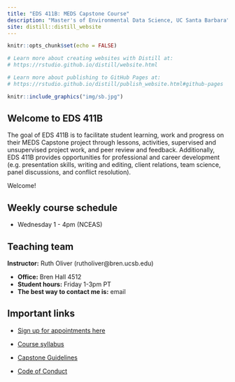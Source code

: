 ```yaml
---
title: "EDS 411B: MEDS Capstone Course"
description: "Master's of Environmental Data Science, UC Santa Barbara"
site: distill::distill_website
---
```


```r
knitr::opts_chunk$set(echo = FALSE)

# Learn more about creating websites with Distill at:
# https://rstudio.github.io/distill/website.html

# Learn more about publishing to GitHub Pages at:
# https://rstudio.github.io/distill/publish_website.html#github-pages

```

```r

knitr::include_graphics("img/sb.jpg")
```

## Welcome to EDS 411B

The goal of EDS 411B is to facilitate student learning, work and progress on their MEDS Capstone project through lessons, activities, supervised and unsupervised project work, and peer review and feedback. Additionally, EDS 411B provides opportunities for professional and career development (e.g. presentation skills, writing and editing, client relations, team science, panel discussions, and conflict resolution). 

Welcome!

## Weekly course schedule

-   Wednesday 1 - 4pm (NCEAS)


## Teaching team

**Instructor:** Ruth Oliver (rutholiver\@bren.ucsb.edu)

-   **Office:** Bren Hall 4512
-   **Student hours:** Friday 1-3pm PT 
-   **The best way to contact me is:** email

## Important links
-   [Sign up for appointments here](https://calendar.app.google/P2aBBdX34mT8pg7B6)

-   [Course syllabus](syllabus.pdf)

-   [Capstone Guidelines](capstone-guidelines-2023.pdf)

-   [Code of Conduct](https://www.sa.ucsb.edu/regulations/student-conduct-code/student-conduct-code)


